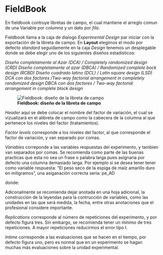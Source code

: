 # FieldBook

En fieldbook  contruye libretas de campo, el cual mantiene el arreglo comun de una Variable por _columna_ y un dato por  _fila_.

Fieldbook llama a la caja de dialogo *Experimental Design* par iniciar con la exportación de la libreta de campo. En **Layout** elegimos el modo por defecto _standard_ seguidamente en la caja _Design_ tenemos un desplegable donde se debe elegir uno de los siguientes diseños estadisticos:

*Diseño completamente al Azar (DCA) / Completely randomized design (CRD)*
*Diseño completamente al azar (DBCA) / Randomized complete bock design (RCBD)*
*Diseño cuadrado latino (DCL) / Latin square design (LSD)*
*DCA con dos factores /Two-way factorial arrangement in completely randomized design*
*DBCA con dos factores / Two-way factorial arrangement in complete block design*

![**Fieldbook: diseño de la libreta de campo** ](img/experimentaldesign.png)



*Header* aquí se debe colocar el nombre del factor de variación, el cual se vizualizará en el alibreta de campo como la cabecera de la columna al que pertenece los niveles del factor (tratamientos).

*Factor levels* corresponde a los niveles del factor, al que corresponde el factor de variación, y van separado por comas.

*Variables* correponde a las variables respuestas del experimento, y tambien van separados por comas. Se recomienda como parte de las buenas practicas que esta no sea un frase o palabra larga pues asignaria por defecto una columna demasiado larga. Por ejemplo si se desea tener tener como variable respuesta: "El peso seco de la espiga de maíz amarillo duro en miligramos", una asiganación correcta sería: pe_AD

donde:

Adiconalmente se recomienda dejar anotada en una hoja adicional, la construcción de la leyendas para la contrucción de variables, como las unidades en las que será medida, la fecha, entre otras anotaciones que el profesional  considere importante.


*Replications* corresponde al número de repeticiones del experimento, y por defecto figura tres. Sin embargo, se recomienda tener un mínimo de tres repeticiones. A mayor repeticiones reducirmos el error tipo I.

*Intime* corresponde a las evaluaciones que se hacen en el tiempo, por defecto figura uno, pero es normal que en un experimento se hagan muchas más evaluaciones sobre la unidad experimental.
